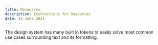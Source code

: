 ```yaml
---
title: Resources
description: Instructions for Resources
date: 15 June 2021
---
```


The design system has many built in tokens to easily solve most common use cases surrounding text and its formatting.
